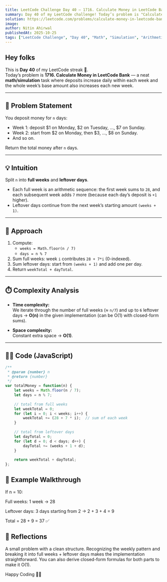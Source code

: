 ```yaml
---
title: LeetCode Challenge Day 40 — 1716. Calculate Money in LeetCode Bank  
summary: Day 40 of my LeetCode challenge! Today’s problem is "Calculate Money in LeetCode Bank". I break the deposit pattern into full weeks and leftover days, then sum them up with a clean JavaScript solution and complexity analysis.  
solution: https://leetcode.com/problems/calculate-money-in-leetcode-bank/solutions/7304927/1716-calculate-money-in-leetcode-bank-by-dg90  
image:  
author: Nitin Ahirwal  
publishedAt: 2025-10-25  
tags: ["LeetCode Challenge", "Day 40", "Math", "Simulation", "Arithmetic Progression", "JavaScript", "Easy", "Portfolio"]  
---
```


## Hey folks

This is **Day 40** of my LeetCode streak 🚀.  
Today’s problem is **1716. Calculate Money in LeetCode Bank** — a neat **math/simulation** task where deposits increase daily within each week and the whole week’s base amount also increases each new week.

---

## 📌 Problem Statement

You deposit money for `n` days:
- Week 1: deposit $1 on Monday, $2 on Tuesday, …, $7 on Sunday.
- Week 2: start from $2 on Monday, then $3, …, $8 on Sunday.
- And so on.

Return the total money after `n` days.

---

## 💡 Intuition

Split `n` into **full weeks** and **leftover days**.  
- Each full week is an arithmetic sequence: the first week sums to `28`, and each subsequent week adds `7` more (because each day’s deposit is `+1` higher).  
- Leftover days continue from the next week’s starting amount `(weeks + 1)`.

---

## 🔑 Approach

1. Compute:
   - `weeks = Math.floor(n / 7)`  
   - `days = n % 7`
2. Sum full weeks: week `i` contributes `28 + 7*i` (0-indexed).
3. Sum leftover days: start from `(weeks + 1)` and add one per day.
4. Return `weekTotal + dayTotal`.

---

## ⏱️ Complexity Analysis

- **Time complexity:**  
  We iterate through the number of full weeks (≈ `n/7`) and up to `6` leftover days → **O(n)** in the given implementation (can be O(1) with closed-form sums).

- **Space complexity:**  
  Constant extra space → **O(1)**.

---

## 🧑‍💻 Code (JavaScript)

```javascript
/**
 * @param {number} n
 * @return {number}
 */
var totalMoney = function(n) {
    let weeks = Math.floor(n / 7);
    let days = n % 7;
    
    // total from full weeks
    let weekTotal = 0;
    for (let i = 0; i < weeks; i++) {
        weekTotal += (28 + 7 * i);  // sum of each week
    }
    
    // total from leftover days
    let dayTotal = 0;
    for (let d = 0; d < days; d++) {
        dayTotal += (weeks + 1 + d);
    }
    
    return weekTotal + dayTotal;
};
```

## 🧪 Example Walkthrough

If n = 10:

Full weeks: 1 week → 28

Leftover days: 3 days starting from 2 → 2 + 3 + 4 = 9

Total = 28 + 9 = 37 ✅

## 🎥 Reflections

A small problem with a clean structure. Recognizing the weekly pattern and breaking it into full weeks + leftover days makes the implementation straightforward.
You can also derive closed-form formulas for both parts to make it O(1).

Happy Coding 👨‍💻